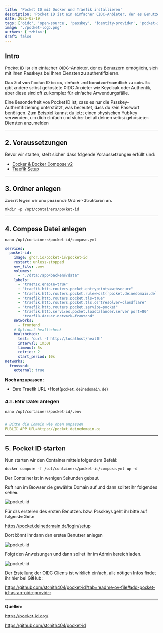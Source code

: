 ```yaml
---
title: 'Pocket ID mit Docker und Traefik installieren'
description: 'Pocket ID ist ein einfacher OIDC-Anbieter, der es Benutzern ermöglicht, sich mit ihren Passkeys bei Ihren Diensten zu authentifizieren.'
date: 2025-02-19
tags: ['oidc', 'open-source', 'passkey', 'identity-provider', 'pocket-id']
image: './pocket-logo.png'
authors: ['tobias']
draft: false
---
```


## Intro 

Pocket ID ist ein einfacher OIDC-Anbieter, der es Benutzern ermöglicht, sich mit ihren Passkeys bei Ihren Diensten zu authentifizieren.

Das Ziel von Pocket ID ist es, einfach und benutzerfreundlich zu sein. Es gibt andere selbst gehostete OIDC Anbieter wie Keycloak oder Authentik, aber diese sind oft zu komplex für einfache Anwendungsfälle.

Eine Besonderheit von Pocket ID ist, dass es nur die Passkey-Authentifizierung unterstützt, was bedeutet, dass du kein Passwort benötigen. Zum Beispiel kannst du jetzt einen physischen Yubikey verwenden, um dich einfach und sicher bei all deinen selbst gehosteten Diensten anzumelden.

---

## 2. Voraussetzungen

Bevor wir starten, stellt sicher, dass folgende Voraussetzungen erfüllt sind:

- [Docker & Docker Compose v2](/blog/server-setup#5-docker-und-docker-compose)
- [Traefik Setup](/blog/traefik)

---

## 3. Ordner anlegen

Zuerst legen wir uns passende Ordner-Strukturen an.

```
mkdir -p /opt/containers/pocket-id
```

---

## 4. Compose Datei anlegen

```
nano /opt/containers/pocket-id/compose.yml
```

```yaml title="compose.yml"
services:
  pocket-id:
    image: ghcr.io/pocket-id/pocket-id
    restart: unless-stopped
    env_file: .env
    volumes:
      - "./data:/app/backend/data"
    labels:
      - "traefik.enable=true"
      - "traefik.http.routers.pocket.entrypoints=websecure"
      - "traefik.http.routers.pocket.rule=Host(`pocket.deinedomain.de`)"
      - "traefik.http.routers.pocket.tls=true"
      - "traefik.http.routers.pocket.tls.certresolver=cloudflare"
      - "traefik.http.routers.pocket.service=pocket"
      - "traefik.http.services.pocket.loadbalancer.server.port=80"
      - "traefik.docker.network=frontend"
    networks:
      - frontend
    # Optional healthcheck  
    healthcheck:
      test: "curl -f http://localhost/health"
      interval: 1m30s
      timeout: 5s
      retries: 2
      start_period: 10s
networks:
  frontend:
    external: true
```

**Noch anzupassen:**

* Eure Traefik URL =Host(`pocket.deinedomain.de`)


### 4.1 .ENV Datei anlegen

```
nano /opt/containers/pocket-id/.env
```

```yaml title=".env"

# Bitte die Domain wie oben anpassen
PUBLIC_APP_URL=https://pocket.deinedomain.de
``` 

---

## 5. Pocket ID starten

Nun starten wir den Container mittels folgendem Befehl:

```
docker compose -f /opt/containers/pocket-id/compose.yml up -d
```

Der Container ist in wenigen Sekunden gebaut.

Ruft nun im Browser die gewählte Domain auf und dann solltet ihr folgendes sehen.

![pocket-id](./pocket-id1.png)

Für das erstellen des ersten Benutzers bzw. Passkeys geht ihr bitte auf folgende Seite

https://pocket.deinedomain.de/login/setup

Dort könnt ihr dann den ersten Benutzer anlegen

![pocket-id](./pocket-id2.png)

Folgt den Anweisungen und dann solltet ihr im Admin bereich laden.

![pocket-id](./pocket-id3.png)

Der Erstellung der OIDC Clients ist wirklich einfach, alle nötigen Infos findet ihr hier bei GitHub:

https://github.com/stonith404/pocket-id?tab=readme-ov-file#add-pocket-id-as-an-oidc-provider

---

**Quellen:**

https://pocket-id.org/

https://github.com/stonith404/pocket-id